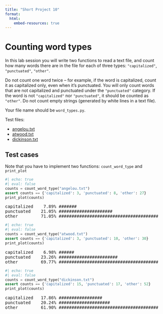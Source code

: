 ```yaml
---
title: "Short Project 10"
format:
  html:
    embed-resources: true
---
```


# Counting word types

In this lab session you will write two functions to read a text file, and count how many words there are in the file for each of three types: `"capitalized"`, `"punctuated"`, `"other"`.

Do not count one word twice -- for example, if the word is capitalized, count it as capitalized only, even when it's punctuated. You will only count words that are not capitalized and punctuated under the `"punctuated"` category. If the word is not `"capitalized"` nor `"punctuated"`, it should be counted as `"other"`. Do not count empty strings (generated by white lines in a text file).

Your file name should be `word_types.py`.

Test files:

- [angelou.txt](angelou.txt)
- [atwood.txt](atwood.txt)
- [dickinson.txt](dickinson.txt)

## Test cases

Note that you have to implement two functions: `count_word_type` and `print_plot`

```python
#| echo: true
#| eval: false
counts = count_word_type("angelou.txt")
assert counts == {'capitalized': 3, 'punctuated': 8, 'other': 27}
print_plot(counts)
```

<pre>
capitalized    7.89% #######
punctuated    21.05% #####################
other         71.05% #######################################################################
</pre>

```python
#| echo: true
#| eval: false
counts = count_word_type("atwood.txt")
assert counts == {'capitalized': 3, 'punctuated': 10, 'other': 30}
print_plot(counts)
```

<pre>
capitalized    6.98% ######
punctuated    23.26% #######################
other         69.77% #####################################################################
</pre>

```python
#| echo: true
#| eval: false
counts = count_word_type("dickinson.txt")
assert counts == {'capitalized': 15, 'punctuated': 17, 'other': 52}
print_plot(counts)
```

<pre>
capitalized   17.86% #################
punctuated    20.24% ####################
other         61.90% #############################################################
</pre>